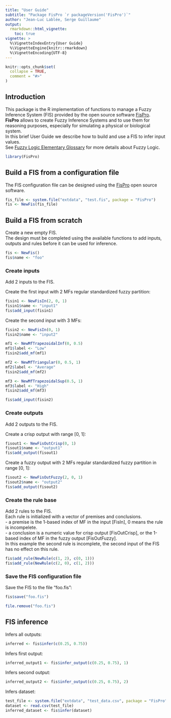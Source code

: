 ---
title: "User Guide"
subtitle: "Package FisPro `r packageVersion('FisPro')`"
author: "Jean-Luc Lablée, Serge Guillaume"
output: 
  rmarkdown::html_vignette:
    toc: true
vignette: >
  %\VignetteIndexEntry{User Guide}
  %\VignetteEngine{knitr::rmarkdown}
  %\VignetteEncoding{UTF-8}
---

```{r, include = FALSE}
knitr::opts_chunk$set(
  collapse = TRUE,
  comment = "#>"
)
```

## Introduction

This package is the R implementation of functions to manage a Fuzzy Inference System (FIS) provided by the open source software [FisPro](https://www.fispro.org).<br>
**FisPro** allows to create Fuzzy Inference Systems and to use them for reasoning purposes, especially for simulating a physical or biological system.<br>
In this brief User Guide we describe how to build and use a FIS to infer input values.<br>
See [Fuzzy Logic Elementary Glossary](https://www.fispro.org/documentation/en/inline-help/node39.html) for more details about Fuzzy Logic.

```{r, setup}
library(FisPro)
```

## Build a FIS from a configuration file

The FIS configuration file can be designed using the [FisPro](https://www.fispro.org) open source software.

```{r}
fis_file <- system.file("extdata", "test.fis", package = "FisPro")
fis <- NewFis(fis_file)
```

## Build a FIS from scratch

Create a new empty FIS.<br>
The design must be completed using the available functions to add inputs, outputs and rules before it can be used for inference.

```{r}
fis <- NewFis()
fis$name <- "foo"
```

### Create inputs

Add 2 inputs to the FIS.

Create the first input with 2 MFs regular standardized fuzzy partition:

```{r}
fisin1 <- NewFisIn(2, 0, 1)
fisin1$name <- "input1"
fis$add_input(fisin1)
```

Create the second input with 3 MFs:

```{r}
fisin2 <- NewFisIn(0, 1)
fisin2$name <- "input2"

mf1 <- NewMfTrapezoidalInf(0, 0.5)
mf1$label <- "Low"
fisin2$add_mf(mf1)

mf2 <- NewMfTriangular(0, 0.5, 1)
mf2$label <- "Average"
fisin2$add_mf(mf2)

mf3 <- NewMfTrapezoidalSup(0.5, 1)
mf3$label <- "High"
fisin2$add_mf(mf3)

fis$add_input(fisin2)
```

### Create outputs

Add 2 outputs to the FIS.

Create a crisp output with range [0, 1]:

```{r}
fisout1 <- NewFisOutCrisp(0, 1)
fisout1$name <- "output1"
fis$add_output(fisout1)
```

Create a fuzzy output with 2 MFs regular standardized fuzzy partition in range [0, 1]:

```{r}
fisout2 <- NewFisOutFuzzy(2, 0, 1)
fisout2$name <- "output2"
fis$add_output(fisout2)
```

### Create the rule base

Add 2 rules to the FIS.<br>
Each rule is initialized with a vector of premises and conclusions.<br>
- a premise is the 1-based index of MF in the input [FisIn], 0 means the rule is incompelete.<br>
- a conclusion is a numeric value for crisp output [FisOutCrisp], or the 1-based index of MF in the fuzzy output [FisOutFuzzy].<br>
In this example the second rule is incomplete, the second input of the FIS has no effect on this rule.

```{r}
fis$add_rule(NewRule(c(1, 2), c(0, 1)))
fis$add_rule(NewRule(c(2, 0), c(1, 2)))
```

### Save the FIS configuration file

Save the FIS to the file "foo.fis":

```{r}
fis$save("foo.fis")
```

```{r, include=FALSE}
file.remove("foo.fis")
```

## FIS inference

Infers all outputs:

```{r}
inferred <- fis$infer(c(0.25, 0.75))
```

Infers first output:

```{r}
inferred_output1 <- fis$infer_output(c(0.25, 0.75), 1)
```

Infers second output:

```{r}
inferred_output2 <- fis$infer_output(c(0.25, 0.75), 2)
```

Infers dataset:

```{r}
test_file <- system.file("extdata", "test_data.csv", package = "FisPro")
dataset <- read.csv(test_file)
inferred_dataset <- fis$infer(dataset)
```
